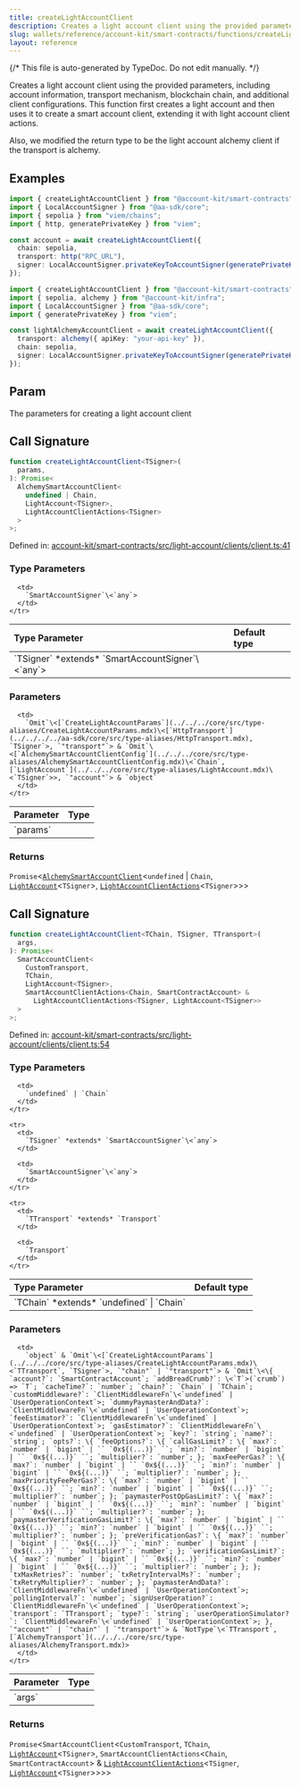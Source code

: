 ```yaml
---
title: createLightAccountClient
description: Creates a light account client using the provided parameters, including account information, transport mechanism, blockchain chain, and additional client configurations. This function first creates a light account and then uses it to create a smart account client, extending it with light account client actions.  Also, we modified the return type to be the light account alchemy client if the transport is alchemy.
slug: wallets/reference/account-kit/smart-contracts/functions/createLightAccountClient
layout: reference
---
```


{/* This file is auto-generated by TypeDoc. Do not edit manually. */}

Creates a light account client using the provided parameters, including account information, transport mechanism, blockchain chain, and additional client configurations. This function first creates a light account and then uses it to create a smart account client, extending it with light account client actions.

Also, we modified the return type to be the light account alchemy client if the transport is alchemy.

## Examples

```ts
import { createLightAccountClient } from "@account-kit/smart-contracts";
import { LocalAccountSigner } from "@aa-sdk/core";
import { sepolia } from "viem/chains";
import { http, generatePrivateKey } from "viem";

const account = await createLightAccountClient({
  chain: sepolia,
  transport: http("RPC_URL"),
  signer: LocalAccountSigner.privateKeyToAccountSigner(generatePrivateKey()),
});
```

```ts
import { createLightAccountClient } from "@account-kit/smart-contracts";
import { sepolia, alchemy } from "@account-kit/infra";
import { LocalAccountSigner } from "@aa-sdk/core";
import { generatePrivateKey } from "viem";

const lightAlchemyAccountClient = await createLightAccountClient({
  transport: alchemy({ apiKey: "your-api-key" }),
  chain: sepolia,
  signer: LocalAccountSigner.privateKeyToAccountSigner(generatePrivateKey()),
});
```

## Param

The parameters for creating a light account client

## Call Signature

```ts
function createLightAccountClient<TSigner>(
  params,
): Promise<
  AlchemySmartAccountClient<
    undefined | Chain,
    LightAccount<TSigner>,
    LightAccountClientActions<TSigner>
  >
>;
```

Defined in: [account-kit/smart-contracts/src/light-account/clients/client.ts:41](https://github.com/alchemyplatform/aa-sdk/blob/ad165355d980f9a16dd388088895bfc851df8656/account-kit/smart-contracts/src/light-account/clients/client.ts#L41)

### Type Parameters

<table>
  <thead>
    <tr>
      <th align="left">Type Parameter</th>
      <th align="left">Default type</th>
    </tr>
  </thead>

  <tbody>
    <tr>
      <td>
        `TSigner` *extends* `SmartAccountSigner`\<`any`>
      </td>

      <td>
        `SmartAccountSigner`\<`any`>
      </td>
    </tr>

  </tbody>
</table>

### Parameters

<table>
  <thead>
    <tr>
      <th align="left">Parameter</th>
      <th align="left">Type</th>
    </tr>
  </thead>

  <tbody>
    <tr>
      <td>
        `params`
      </td>

      <td>
        `Omit`\<[`CreateLightAccountParams`](../../../core/src/type-aliases/CreateLightAccountParams.mdx)\<[`HttpTransport`](../../../../aa-sdk/core/src/type-aliases/HttpTransport.mdx), `TSigner`>, `"transport"`> & `Omit`\<[`AlchemySmartAccountClientConfig`](../../../core/src/type-aliases/AlchemySmartAccountClientConfig.mdx)\<`Chain`, [`LightAccount`](../../../core/src/type-aliases/LightAccount.mdx)\<`TSigner`>>, `"account"`> & `object`
      </td>
    </tr>

  </tbody>
</table>

### Returns

`Promise`\<[`AlchemySmartAccountClient`](../../../core/src/type-aliases/AlchemySmartAccountClient.mdx)\<`undefined` | `Chain`, [`LightAccount`](../../../core/src/type-aliases/LightAccount.mdx)\<`TSigner`>, [`LightAccountClientActions`](../type-aliases/LightAccountClientActions.mdx)\<`TSigner`>>>

## Call Signature

```ts
function createLightAccountClient<TChain, TSigner, TTransport>(
  args,
): Promise<
  SmartAccountClient<
    CustomTransport,
    TChain,
    LightAccount<TSigner>,
    SmartAccountClientActions<Chain, SmartContractAccount> &
      LightAccountClientActions<TSigner, LightAccount<TSigner>>
  >
>;
```

Defined in: [account-kit/smart-contracts/src/light-account/clients/client.ts:54](https://github.com/alchemyplatform/aa-sdk/blob/ad165355d980f9a16dd388088895bfc851df8656/account-kit/smart-contracts/src/light-account/clients/client.ts#L54)

### Type Parameters

<table>
  <thead>
    <tr>
      <th align="left">Type Parameter</th>
      <th align="left">Default type</th>
    </tr>
  </thead>

  <tbody>
    <tr>
      <td>
        `TChain` *extends* `undefined` | `Chain`
      </td>

      <td>
        `undefined` | `Chain`
      </td>
    </tr>

    <tr>
      <td>
        `TSigner` *extends* `SmartAccountSigner`\<`any`>
      </td>

      <td>
        `SmartAccountSigner`\<`any`>
      </td>
    </tr>

    <tr>
      <td>
        `TTransport` *extends* `Transport`
      </td>

      <td>
        `Transport`
      </td>
    </tr>

  </tbody>
</table>

### Parameters

<table>
  <thead>
    <tr>
      <th align="left">Parameter</th>
      <th align="left">Type</th>
    </tr>
  </thead>

  <tbody>
    <tr>
      <td>
        `args`
      </td>

      <td>
        `object` & `Omit`\<[`CreateLightAccountParams`](../../../core/src/type-aliases/CreateLightAccountParams.mdx)\<`TTransport`, `TSigner`>, `"chain"` | `"transport"`> & `Omit`\<\{ `account?`: `SmartContractAccount`; `addBreadCrumb?`: \<`T`>(`crumb`) => `T`; `cacheTime?`: `number`; `chain?`: `Chain` | `TChain`; `customMiddleware?`: `ClientMiddlewareFn`\<`undefined` | `UserOperationContext`>; `dummyPaymasterAndData?`: `ClientMiddlewareFn`\<`undefined` | `UserOperationContext`>; `feeEstimator?`: `ClientMiddlewareFn`\<`undefined` | `UserOperationContext`>; `gasEstimator?`: `ClientMiddlewareFn`\<`undefined` | `UserOperationContext`>; `key?`: `string`; `name?`: `string`; `opts?`: \{ `feeOptions?`: \{ `callGasLimit?`: \{ `max?`: `number` | `bigint` | `` `0x${(...)}` ``; `min?`: `number` | `bigint` | `` `0x${(...)}` ``; `multiplier?`: `number`; }; `maxFeePerGas?`: \{ `max?`: `number` | `bigint` | `` `0x${(...)}` ``; `min?`: `number` | `bigint` | `` `0x${(...)}` ``; `multiplier?`: `number`; }; `maxPriorityFeePerGas?`: \{ `max?`: `number` | `bigint` | `` `0x${(...)}` ``; `min?`: `number` | `bigint` | `` `0x${(...)}` ``; `multiplier?`: `number`; }; `paymasterPostOpGasLimit?`: \{ `max?`: `number` | `bigint` | `` `0x${(...)}` ``; `min?`: `number` | `bigint` | `` `0x${(...)}` ``; `multiplier?`: `number`; }; `paymasterVerificationGasLimit?`: \{ `max?`: `number` | `bigint` | `` `0x${(...)}` ``; `min?`: `number` | `bigint` | `` `0x${(...)}` ``; `multiplier?`: `number`; }; `preVerificationGas?`: \{ `max?`: `number` | `bigint` | `` `0x${(...)}` ``; `min?`: `number` | `bigint` | `` `0x${(...)}` ``; `multiplier?`: `number`; }; `verificationGasLimit?`: \{ `max?`: `number` | `bigint` | `` `0x${(...)}` ``; `min?`: `number` | `bigint` | `` `0x${(...)}` ``; `multiplier?`: `number`; }; }; `txMaxRetries?`: `number`; `txRetryIntervalMs?`: `number`; `txRetryMultiplier?`: `number`; }; `paymasterAndData?`: `ClientMiddlewareFn`\<`undefined` | `UserOperationContext`>; `pollingInterval?`: `number`; `signUserOperation?`: `ClientMiddlewareFn`\<`undefined` | `UserOperationContext`>; `transport`: `TTransport`; `type?`: `string`; `userOperationSimulator?`: `ClientMiddlewareFn`\<`undefined` | `UserOperationContext`>; }, `"account"` | `"chain"` | `"transport"`> & `NotType`\<`TTransport`, [`AlchemyTransport`](../../../core/src/type-aliases/AlchemyTransport.mdx)>
      </td>
    </tr>

  </tbody>
</table>

### Returns

`Promise`\<`SmartAccountClient`\<`CustomTransport`, `TChain`, [`LightAccount`](../../../core/src/type-aliases/LightAccount.mdx)\<`TSigner`>, `SmartAccountClientActions`\<`Chain`, `SmartContractAccount`> & [`LightAccountClientActions`](../type-aliases/LightAccountClientActions.mdx)\<`TSigner`, [`LightAccount`](../../../core/src/type-aliases/LightAccount.mdx)\<`TSigner`>>>>

